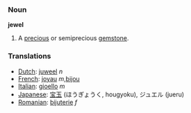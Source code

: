 ===Noun===
'''jewel'''

#A [[precious]] or semiprecious [[gemstone]].

===Translations===
*[[Dutch]]: [[juweel]] ''n''
*[[French]]: [[joyau]] ''m'',[[bijou]] 
*[[Italian]]: [[gioello]] ''m''
*[[Japanese]]: [[宝玉]] (ほうぎょうく, hougyoku), ジュエル (jueru)
*[[Romanian]]: [[bijuterie]] ''f''